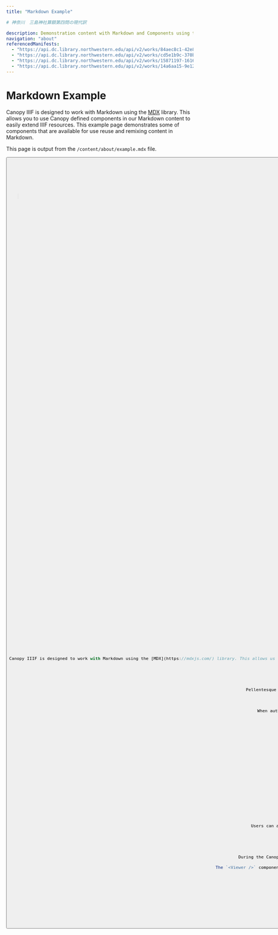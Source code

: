 ```yaml
---
title: "Markdown Example"

# 神奈川　三島神社算額第四問の現代訳

description: Demonstration content with Markdown and Components using the MDX library
navigation: "about"
referencedManifests:
  - "https://api.dc.library.northwestern.edu/api/v2/works/84aec8c1-42e8-4e2c-a6b2-1c7e3790217f?as=iiif"
  - "https://api.dc.library.northwestern.edu/api/v2/works/cd5e1b9c-370b-40e5-b3d9-defc1d8e0777?as=iiif"
  - "https://api.dc.library.northwestern.edu/api/v2/works/15871197-1616-4c37-9257-b0ad0dc5ab30?as=iiif"
  - "https://api.dc.library.northwestern.edu/api/v2/works/14a6aa15-9e12-47a7-9617-91f430d4f47b?as=iiif"
---
```


# Markdown Example

Canopy IIIF is designed to work with Markdown using the [MDX](https://mdxjs.com/) library. This allows you to use Canopy defined components in our Markdown content to easily extend IIIF resources.
This example page demonstrates some of components that are available for use reuse and remixing content in Markdown.

This page is output from the `/content/about/example.mdx` file.

<ButtonWrapper>
  <Button
    children="Read Markdown Guide"
    href="https://canopy-iiif.github.io/docs/create-markdown-content"
    target="_blank"
    buttonType="primary"
  />
</ButtonWrapper>

## Example Markdown

Using generated Latin, a sample blockquote and paragraph is included below.

> Aenean viverra quam sit amet sapien tempor, vel sagittis velit ultricies. In imperdiet posuere risus non sodales. Mauris posuere elit a lectus vehicula, nec ullamcorper metus aliquam. Lorem ipsum dolor sit amet, consectetur adipiscing elit.

Pellentesque et scelerisque tellus, nec vehicula nisi. Mauris auctor nisl non bibendum varius. Donec nec pretium leo. Sed ut sapien metus. Nullam elementum est leo, ac ornare ipsum accumsan id. Sed nec metus sed lacus fringilla feugiat. Nulla ut nunc sem. Ut efficitur tincidunt mi. Curabitur sed dapibus ex.

## Referencing Manifests

When authoring markdown content, users can reference IIIF Manifests in front matter. The referenced items can be output using the `<ReferencedItems />` component and will be rendered in a grid format. A link will automatically be created between the referenced item and the referencing content page.

<ReferencedItems />

## Inserting a IIIF Viewer

Users authoring content can bring a pan-zoom compatible IIIF Viewer into their content by using the `<Viewer />` component. The viewer will automatically be sized to the width of the content container.

<Viewer iiifContent="https://api.dc.library.northwestern.edu/api/v2/works/cd5e1b9c-370b-40e5-b3d9-defc1d8e0777?as=iiif" />

## Inserting a IIIF Image (Single Image)

Users can also add a single IIIF Image to their content by using the `<Image />` component. The image can be rendered with a specified height. The label will be displayed below the image.

<Image
  height="400px"
  src="https://iiif.dc.library.northwestern.edu/iiif/2/edf54840-38c9-4a00-b180-0c038d77c6d2/full/1200,/0/default.jpg"
  label="List of Plates: Volume Eight: Edward S. Curtis's The North American Indian"
/>

## Inserting a Card

Users can also add a figure representing a Manifest to their content by using the `<Card />` component. The figure will include a rendered thumbnail for the Manifest, the label, and a link to the respective `/work` page. A Card does not create automatic linking from a `/work` page back to content pages.

<Card iiifContent="https://api.dc.library.northwestern.edu/api/v2/works/19efac1e-5e79-471c-89c2-a60a775562ce?as=iiif" />

## Leveraging Facets

During the Canopy build process, new IIIF Collections are automatically generated from the source IIIF Collection. These new collections are faceted by the metadata fields that are defined in the Canopy configuration file. The faceted collections are available at the URL pattern `/api/facet/{label}/{value}.json`.

The `<Viewer />` component can be used to display a faceted IIIF Collection by passing the URL of the faceted collection to the `iiifContent` prop. In this example we are passing the relative URL of the faceted collection for the `date` field with the value `1910` for the path `/api/facet/date/1910.json` to the `iiifContent` prop.

### Viewer Component

<Viewer iiifContent="https://canopy-iiif.github.io/canopy-iiif/api/facet/date/1910.json" />

### Slider Component

These can alternatively be rendered in `<Slider />` component.

<Slider iiifContent="https://canopy-iiif.github.io/canopy-iiif/api/facet/date/1910.json" />

## Example MDX

```jsx
---
title: "Markdown Example"
navigation: "about"
referencedManifests:
  - "https://api.dc.library.northwestern.edu/api/v2/works/84aec8c1-42e8-4e2c-a6b2-1c7e3790217f?as=iiif"
  - "https://api.dc.library.northwestern.edu/api/v2/works/cd5e1b9c-370b-40e5-b3d9-defc1d8e0777?as=iiif"
  - "https://api.dc.library.northwestern.edu/api/v2/works/15871197-1616-4c37-9257-b0ad0dc5ab30?as=iiif"
  - "https://api.dc.library.northwestern.edu/api/v2/works/14a6aa15-9e12-47a7-9617-91f430d4f47b?as=iiif"
---

# Markdown Example

Canopy IIIF is designed to work with Markdown using the [MDX](https://mdxjs.com/) library. This allows us to use React components in our Markdown content. This example page demonstrates the various components that are available for use in Markdown content, front matter, and compatible Canopy components that can augment and create links betwen your Markdown content and the IIIF Manifests contained in your source IIIF Collection. This page is output from the `/content/about/example.mdx` file.

Using generated Latin, a sample blockquote and paragraph is included below.

> Aenean viverra quam sit amet sapien tempor, vel sagittis velit ultricies. In imperdiet posuere risus non sodales. Mauris posuere elit a lectus vehicula, nec ullamcorper metus aliquam. Lorem ipsum dolor sit amet, consectetur adipiscing elit.

Pellentesque et scelerisque tellus, nec vehicula nisi. Mauris auctor nisl non bibendum varius. Donec nec pretium leo. Sed ut sapien metus. Nullam elementum est leo, ac ornare ipsum accumsan id. Sed nec metus sed lacus fringilla feugiat. Nulla ut nunc sem. Ut efficitur tincidunt mi. Curabitur sed dapibus ex.

## Referencing Manifests

When authoring markdown content, users can reference IIIF Manifests in front matter. The referenced items can be output using the `<ReferencedItems />` component and will be rendered in a grid format. A link will automatically be created between the referenced item and the referencing content page.

<ReferencedItems />

## Inserting a IIIF Viewer

Users authoring content can bring a pan-zoom compatible IIIF Viewer into their content by using the `<Viewer />` component. The viewer will automatically be sized to the width of the content container.

<Viewer iiifContent="https://api.dc.library.northwestern.edu/api/v2/works/cd5e1b9c-370b-40e5-b3d9-defc1d8e0777?as=iiif" />

## Inserting a IIIF Image (Single Image)

Users can also add a single IIIF Image to their content by using the `<Image />` component. The image can be rendered with a specified height. The label will be displayed below the image.

<Image
  height="400px"
  src="https://iiif.dc.library.northwestern.edu/iiif/2/edf54840-38c9-4a00-b180-0c038d77c6d2/full/1200,/0/default.jpg"
  label="List of Plates: Volume Eight: Edward S. Curtis's The North American Indian"
/>

## Inserting a Card

Users can also add a figure representing a Manifest to their content by using the `<Card />` component. The figure will include a rendered thumbnail for the Manifest, the label, and a link to the respective `/work` page. A Card does not create automatic linking from a `/work` page back to content pages.

<Card iiifContent="https://api.dc.library.northwestern.edu/api/v2/works/19efac1e-5e79-471c-89c2-a60a775562ce?as=iiif" />

## Leveraging Facets

During the Canopy build process, new IIIF Collections are automatically generated from the source IIIF Collection. These new collections are faceted by the metadata fields that are defined in the Canopy configuration file. The faceted collections are available at the URL pattern `/api/facet/{label}/{value}.json`.

The `<Viewer />` component can be used to display a faceted IIIF Collection by passing the URL of the faceted collection to the `iiifContent` prop. In this example we are passing the relative URL of the faceted collection for the `date` field with the value `1910` for the path `/api/facet/date/1910.json` to the `iiifContent` prop.

### Viewer Component

<Viewer iiifContent="/api/facet/date/1910.json" />

### Slider Component

These can alternatively be rendered in `<Slider />` component.

<Slider iiifContent="/api/facet/date/1910.json" />
```
